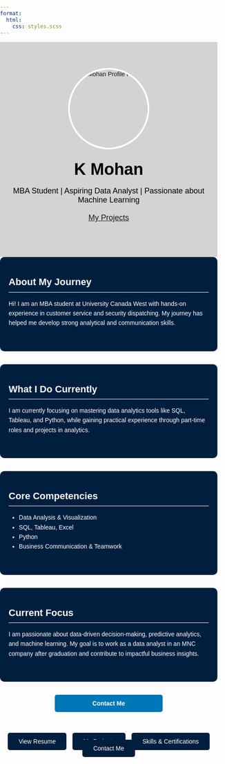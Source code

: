 ```yaml
---
format: 
  html:
    css: styles.scss
---
```


<style>
body {
  font-family: Arial, sans-serif;
  margin: 0;
  padding: 0;
}

/* Top Profile Section - Light Gray */
.cover {
  background-color: #D3D3D3; /* light gray */
  text-align: center;
  padding: 60px 20px;
}

/* Profile Photo */
.profile-photo {
  width: 180px;
  height: 180px;
  border-radius: 50%;
  object-fit: cover;
  margin-bottom: 15px;
  border: 4px solid #ffffff; /* white border around photo */
}

.cover h1 {
  font-size: 38px;
  margin: 10px 0;
  color: #000;
}

.cover p {
  font-size: 18px;
  margin-bottom: 20px;
  color: #000;
}

/* Top Button (Resume) */
.cover .resume-button {
  display: inline-block;
  margin-top: 10px;
  padding: 10px 20px;
  background-color: #0077b6; /* navy blue */
  color: #fff;
  text-decoration: none;
  border-radius: 5px;
  font-weight: bold;
}

/* Left-aligned sections - Navy Blue background, White text */
.main-content {
  max-width: 700px;
  margin: 0 auto;
  line-height: 1.6;
  padding: 40px 20px;
  color: #ffffff;
  background-color: #001f3f; /* navy blue */
  border-radius: 10px;
  margin-bottom: 30px;
}

/* Section Headings */
.main-content h2 {
  margin-top: 0;
  margin-bottom: 15px;
  font-size: 22px;
  border-bottom: 1px solid #ffffff;
  padding-bottom: 5px;
  color: #ffffff;
}

/* Bottom Contact Button */
.contact-button-bottom {
  display: block;
  width: 200px;
  margin: 30px auto 60px auto;
  padding: 12px 25px;
  background-color: #0077b6; /* navy blue */
  color: #fff;
  text-decoration: none;
  border-radius: 5px;
  text-align: center;
  font-weight: bold;
}
</style>

<!-- Top Profile Section -->
<div class="cover">
  <img src="K Mohan profile photo.jpeg" alt="K Mohan Profile Photo" class="profile-photo">
  <h1>K Mohan</h1>
  <p>MBA Student | Aspiring Data Analyst | Passionate about Machine Learning</p>
  <a href="resume.qmd" class="My Projects-button">[My Projects](projects.html){.btn}</a> 
</div>

<!-- About My Journey -->
<div class="main-content">
## About My Journey
Hi! I am an MBA student at University Canada West with hands-on experience in customer service and security dispatching. My journey has helped me develop strong analytical and communication skills.
</div>

<!-- What I Do Currently -->
<div class="main-content">
## What I Do Currently
I am currently focusing on mastering data analytics tools like SQL, Tableau, and Python, while gaining practical experience through part-time roles and projects in analytics.
</div>

<!-- Core Competencies -->
<div class="main-content">
## Core Competencies
- Data Analysis & Visualization  
- SQL, Tableau, Excel  
- Python  
- Business Communication & Teamwork
</div>

<!-- Current Focus -->
<div class="main-content">
## Current Focus
I am passionate about data-driven decision-making, predictive analytics, and machine learning. My goal is to work as a data analyst in an MNC company after graduation and contribute to impactful business insights.
</div>

<!-- Bottom Contact Button -->
<a href="contact.qmd" class="contact-button-bottom">Contact Me</a>
<!-- Navigation Buttons -->
<div class="nav-buttons" style="text-align:center; margin-top:30px;">
  <a href="resume.html" style="padding:12px 25px; background-color:#001f3f; color:white; text-decoration:none; margin:5px; border-radius:5px;">View Resume</a>
  <a href="projects.html" style="padding:12px 25px; background-color:#001f3f; color:white; text-decoration:none; margin:5px; border-radius:5px;">My Projects</a>
  <a href="skills.html" style="padding:12px 25px; background-color:#001f3f; color:white; text-decoration:none; margin:5px; border-radius:5px;">Skills & Certifications</a>
  <a href="contact.html" style="padding:12px 25px; background-color:#001f3f; color:white; text-decoration:none; margin:5px; border-radius:5px;">Contact Me</a>
</div>